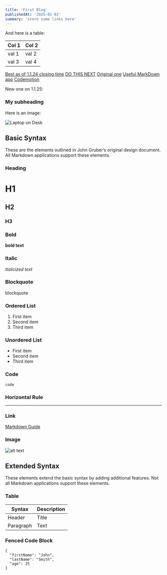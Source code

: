 ```yaml
---
title: 'First Blog'
publishedAt: '2025-01-02'
summary: 'store some links here'
---
```


And here is a table:

| Col 1 | Col 2 |
| ----- | ----- |
| val 1 | val 2 |
| val 3 | val 4 |

[Best as of 1.1.24 closing time](https://github.com/vercel/examples/blob/main/solutions/blog/app/blog/%5Bslug%5D/page.tsx)
[DO THIS NEXT](https://nextjs.org/docs/app/building-your-application/configuring/mdx)
[Original one](https://gaudion.dev/blog/nextjs-mdx-blog)
[Useful MarkDown app](https://remarkjs.github.io/react-markdown/)
[Codemotion](https://www.codemotion.com/magazine/frontend/how-to-create-an-mdx-blog-in-typescript-with-next-js/)



New one on 1.1.25:




### My subheading
Here is an image:

![Laptop on Desk](/img/laptop.jpg)

## Basic Syntax

These are the elements outlined in John Gruber’s original design document. All Markdown applications support these elements.

### Heading

# H1
## H2
### H3

### Bold

**bold text**

### Italic

*italicized text*

### Blockquote

blockquote

### Ordered List

1. First item
2. Second item
3. Third item

### Unordered List

- First item
- Second item
- Third item

### Code

`code`

### Horizontal Rule

---

### Link

[Markdown Guide](https://www.markdownguide.org)

### Image

![alt text](https://www.markdownguide.org/assets/images/tux.png)

## Extended Syntax

These elements extend the basic syntax by adding additional features. Not all Markdown applications support these elements.

### Table

| Syntax | Description |
| ----------- | ----------- |
| Header | Title |
| Paragraph | Text |

### Fenced Code Block

```
{
  "firstName": "John",
  "lastName": "Smith",
  "age": 25
}
```
